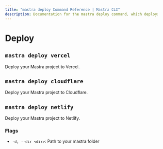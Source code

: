 ```yaml
---
title: "mastra deploy Command Reference | Mastra CLI"
description: Documentation for the mastra deploy command, which deploys Mastra projects to platforms like Vercel and Cloudflare.
---
```


# Deploy

## `mastra deploy vercel`

Deploy your Mastra project to Vercel.

## `mastra deploy cloudflare`

Deploy your Mastra project to Cloudflare.

## `mastra deploy netlify`

Deploy your Mastra project to Netlify.

### Flags

- `-d, --dir <dir>`: Path to your mastra folder

